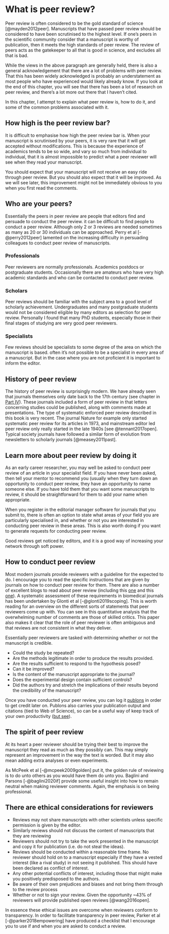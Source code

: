 # What is peer review? {#peerreview}

Peer review is often considered to be the gold standard of science [@mayden2012peer]. Manuscripts that have passed peer review should be considered to have been scrutinised to the highest level. If one's peers in the scientific community consider that a manuscript is worthy of publication, then it meets the high standards of peer review. The review of peers acts as the gatekeeper to all that is good in science, and excludes all that is bad. 

While the views in the above paragraph are generally held, there is also a general acknowledgement that there are a lot of problems with peer review. That this has been widely acknowledged is probably an understatement as most people who have experienced would likely already know. If you look at the end of this chapter, you will see that there has been a lot of research on peer review, and there’s a lot more out there that I haven’t cited. 

In this chapter, I attempt to explain what peer review is, how to do it, and some of the common problems associated with it. 

## How high is the peer review bar?
It is difficult to emphasise how high the peer review bar is. When your manuscript is scrutinised by your peers, it is very rare that it will get accepted without modifications. This is because the experience of academics tends to be so wide, and vary so much from individual to individual, that it is almost impossible to predict what a peer reviewer will see when they read your manuscript.

You should expect that your manuscript will not receive an easy ride through peer review. But you should also expect that it will be improved. As we will see later, this improvement might not be immediately obvious to you when you first read the comments.

## Who are your peers?
Essentially the peers in peer review are people that editors find and persuade to conduct the peer review. it can be difficult to find people to conduct a peer review. Although only 2 or 3 reviews are needed sometimes as many as 20 or 30 individuals can be approached. Perry et al [-@perry2012peer] lamented on the increasing difficulty in persuading colleagues to conduct peer review of manuscripts.

### Professionals
Peer reviewers are normally professionals. Academics postdocs or postgraduate students. Occasionally there are amateurs who have very high academic standards and who can be contacted to conduct peer review.

### Scholars
Peer reviews should be familiar with the subject area to a good level of scholarly achievement. Undergraduates and many postgraduate students would not be considered eligible by many editors as selection for peer review. Personally I found that many PhD students, especially those in their final stages of studying are very good peer reviewers.

### Specialists
Few reviews should be specialists to some degree of the area on which the manuscript is based. often it's not possible to be a specialist in every area of a manuscript. But in the case where you are not proficient it is important to inform the editor.

## History of peer review
The history of peer review is surprisingly modern. We have already seen that journals themselves only date back to the 17th century (see chapter in [Part IV](whatjournalfor.html)). These journals included a form of peer review in that letters concerning studies could be published, along with comments made at presentations. The type of systematic enforced peer review described in this book is very recent. The journal Nature for example only started systematic peer review for its articles in 1973, and mainstream editor led peer review only really started in the late 1940s [see @tennant2017open]. Typical society journals have followed a similar form of evolution from newsletters to scholarly journals [@measey2011past]. 

## Learn more about peer review by doing it

As an early career researcher, you may well be asked to conduct peer review of an article in your specialist field. If you have never been asked, then tell your mentor to recommend you (usually when they turn down an opportunity to conduct peer review, they have an opportunity to name someone else. If you have told them that you want some manuscripts to review, it should be straightforward for them to add your name when appropriate.

When you register in the editorial manager software for journals that you submit to, there is often an option to state what areas of your field you are particularly specialised in, and whether or not you are interested in conducting peer review in these areas. This is also worth doing if you want to generate requests for conducting peer review.

Good reviews get noticed by editors, and it is a good way of increasing your network through soft power.

## How to conduct peer review

Most modern journals provide reviewers with a guideline for the expected to do. I encourage you to read the specific instructions that are given by journals on how to conduct peer review for them. There are also a number of excellent blogs to read about peer review (including this [one](https://peerj.com/blog/post/73296165864/how-to-become-good-at-peer-review/) and this [one](https://publons.com/blog/6-common-research-flaws-to-watch-out-for-in-peer-review/)). A systematic assessment of these requirements in biomedical journals has been undertaken by Glonti et al [-@glonti2019scoping]. This is worth reading for an overview on the different sorts of statements that peer reviewers come up with. You can see in this quantitative analysis that the overwhelming number of comments are those of skilled critics. This paper also makes it clear that the role of peer reviewer is often ambiguous and that reviews are not consistent in what they deliver.

Essentially peer reviewers are tasked with determining whether or not the manuscript is credible. 


- Could the study be repeated?
- Are the methods legitimate in order to produce the results provided. 
- Are the results sufficient to respond to the hypothesis posed?
- Can it be improved?
- Is the content of the manuscript appropriate to the journal?
- Does the experimental design contain sufficient controls?
- Did the authors try and stretch the implications of their results beyond the credibility of the manuscript?

Once you have conducted your peer review, you can log it [publons](https://publons.com/about/home/) in order to get credit later on. Publons also carries your publication output and citations (tied to Web of Science), so can be a useful way of keep track of your own productivity ([but see](impactfactor.html)).

## The spirit of peer review {#spirit}
At its heart a peer reviewer should be trying their best to improve the manuscript they read as much as they possibly can. This may simply represent an improvement in the way the text is worded. But it may also mean adding extra analyses or even experiments.

As McPeek et al [-@mcpeek2009golden] put it, the golden rule of reviewing is to do unto others as you would have them do unto you. Baglini and Parsons [-@baglini2020if] provide some useful insight into how to remain neutral when making reviewer comments. Again, the emphasis is on being professional.

## There are ethical considerations for reviewers
- Reviews may not share manuscripts with other scientists unless specific permission is given by the editor.
- Similarly reviews should not discuss the content of manuscripts that they are reviewing
- Reviewers should not try to take the work presented in the manuscript and copy it for publication (i.e. do not steal the ideas).
- Reviews should be conducted within a reasonable time frame. No reviewer should hold on to a manuscript especially if they have a vested interest (like a rival study) in not seeing it published. This should have been declared as conflict of interest.
- Any other potential conflicts of interest, including those that might make you positively predisposed to the authors.
- Be aware of their own prejudices and biases and not bring them through to the review process 
- Whether or not to sign your review. Given the opportunity ~43% of reviewers will provide published open reviews [@wang2016open].

In essence these ethical issues are overcome when reviewers conform to transparency. In order to facilitate transparency in peer review, Parker et al [-@parker2018empowering] have produced a checklist that I encourage you to use if and when you are asked to conduct a review. 

